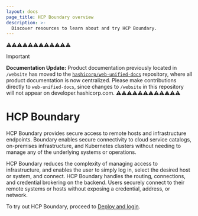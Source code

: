 ```yaml
---
layout: docs
page_title: HCP Boundary overview
description: >-
  Discover resources to learn about and try HCP Boundary.
---
```


⚠️⚠️⚠️⚠️⚠️⚠️⚠️⚠️⚠️⚠️⚠️⚠️
> [!IMPORTANT]  
> **Documentation Update:** Product documentation previously located in `/website` has moved to the [`hashicorp/web-unified-docs`](https://github.com/hashicorp/web-unified-docs) repository, where all product documentation is now centralized. Please make contributions directly to `web-unified-docs`, since changes to `/website` in this repository will not appear on developer.hashicorp.com.
⚠️⚠️⚠️⚠️⚠️⚠️⚠️⚠️⚠️⚠️⚠️⚠️

# HCP Boundary

HCP Boundary provides secure access to remote hosts and infrastructure endpoints.
Boundary enables secure connectivity to cloud service catalogs, on-premises infrastructure, and Kubernetes clusters without needing to manage any of the underlying systems or operations.

HCP Boundary reduces the complexity of managing access to infrastructure, and enables the user to simply log in, select the desired host or system, and connect.
HCP Boundary handles the routing, connections, and credential brokering on the backend.
Users securely connect to their remote systems or hosts without exposing a credential, address, or network.

To try out HCP Boundary, proceed to [Deploy and login](/boundary/docs/hcp/get-started/deploy-and-login).